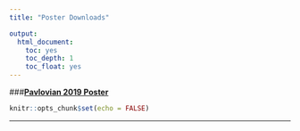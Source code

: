 ```yaml
---
title: "Poster Downloads"

output:
  html_document:
    toc: yes
    toc_depth: 1
    toc_float: yes
---
```


###[__Pavlovian 2019 Poster__](photos/SfN_Pavlovian_MKE_Poster_2019_Trask.pdf)


```r
knitr::opts_chunk$set(echo = FALSE)
```
___


